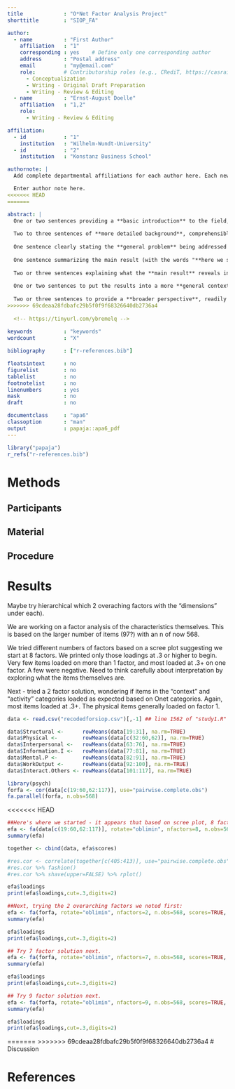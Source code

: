 ```yaml
---
title             : "O*Net Factor Analysis Project"
shorttitle        : "SIOP_FA"

author: 
  - name          : "First Author"
    affiliation   : "1"
    corresponding : yes    # Define only one corresponding author
    address       : "Postal address"
    email         : "my@email.com"
    role:         # Contributorship roles (e.g., CRediT, https://casrai.org/credit/)
      - Conceptualization
      - Writing - Original Draft Preparation
      - Writing - Review & Editing
  - name          : "Ernst-August Doelle"
    affiliation   : "1,2"
    role:
      - Writing - Review & Editing

affiliation:
  - id            : "1"
    institution   : "Wilhelm-Wundt-University"
  - id            : "2"
    institution   : "Konstanz Business School"

authornote: |
  Add complete departmental affiliations for each author here. Each new line herein must be indented, like this line.

  Enter author note here.
<<<<<<< HEAD
=======

abstract: |
  One or two sentences providing a **basic introduction** to the field,  comprehensible to a scientist in any discipline.
  
  Two to three sentences of **more detailed background**, comprehensible  to scientists in related disciplines.
  
  One sentence clearly stating the **general problem** being addressed by  this particular study.
  
  One sentence summarizing the main result (with the words "**here we show**" or their equivalent).
  
  Two or three sentences explaining what the **main result** reveals in direct comparison to what was thought to be the case previously, or how the  main result adds to previous knowledge.
  
  One or two sentences to put the results into a more **general context**.
  
  Two or three sentences to provide a **broader perspective**, readily comprehensible to a scientist in any discipline.
>>>>>>> 69cdeaa28fdbafc29b5f0f9f68326640db2736a4
  
  <!-- https://tinyurl.com/ybremelq -->
  
keywords          : "keywords"
wordcount         : "X"

bibliography      : ["r-references.bib"]

floatsintext      : no
figurelist        : no
tablelist         : no
footnotelist      : no
linenumbers       : yes
mask              : no
draft             : no

documentclass     : "apa6"
classoption       : "man"
output            : papaja::apa6_pdf
---
```


```r
library("papaja")
r_refs("r-references.bib")
```

# Methods

## Participants

## Material

## Procedure

# Results

Maybe try hierarchical which 2 overaching factors with the "dimensions" under each). 

We are working on a factor analysis of the characteristics themselves. This is based on the larger number of items (97?) with an n of now 568. 

We tried different numbers of factors based on a scree plot suggesting we start at 8 factors. We printed only those loadings at .3 or higher to begin. Very few items loaded on more than 1 factor, and most loaded at .3+ on one factor. A few were negative. Need to think carefully about interpretation by exploring what the items themselves are.

Next - tried a 2 factor solution, wondering if items in the "context" and "activity" categories loaded as expected based on Onet categories. Again, most items loaded at .3+. The physical items generally loaded on factor 1.

```r

data <- read.csv("recodedforsiop.csv")[,-1] ## line 1562 of "study1.R" script

data$Structural <-      rowMeans(data[19:31], na.rm=TRUE)
data$Physical <-        rowMeans(data[c(32:60,62)], na.rm=TRUE)
data$Interpersonal <-   rowMeans(data[63:76], na.rm=TRUE)
data$Information.I <-   rowMeans(data[77:81], na.rm=TRUE)
data$Mental.P <-        rowMeans(data[82:91], na.rm=TRUE)
data$WorkOutput <-      rowMeans(data[92:100], na.rm=TRUE)
data$Interact.Others <- rowMeans(data[101:117], na.rm=TRUE)

library(psych)
forfa <- cor(data[c(19:60,62:117)], use="pairwise.complete.obs")
fa.parallel(forfa, n.obs=568)
```

<<<<<<< HEAD
```r
##Here's where we started - it appears that based on scree plot, 8 factors might be appropriate.
efa <- fa(data[c(19:60,62:117)], rotate="oblimin", nfactors=8, n.obs=568, scores=TRUE, alpha=.1) ## changed to data so can get factor scores
summary(efa)

together <- cbind(data, efa$scores)

#res.cor <- correlate(together[c(405:413)], use="pairwise.complete.obs")
#res.cor %>% fashion()
#res.cor %>% shave(upper=FALSE) %>% rplot()

efa$loadings
print(efa$loadings,cut=.3,digits=2)
```

```r
##Next, trying the 2 overarching factors we noted first:
efa <- fa(forfa, rotate="oblimin", nfactors=2, n.obs=568, scores=TRUE, alpha=.1)
summary(efa)

efa$loadings
print(efa$loadings,cut=.3,digits=2)
```

```r
## Try 7 factor solution next. 
efa <- fa(forfa, rotate="oblimin", nfactors=7, n.obs=568, scores=TRUE, alpha=.1)
summary(efa)

efa$loadings
print(efa$loadings,cut=.3,digits=2)
```

```r
## Try 9 factor solution next. 
efa <- fa(forfa, rotate="oblimin", nfactors=9, n.obs=568, scores=TRUE, alpha=.1)
summary(efa)

efa$loadings
print(efa$loadings,cut=.3,digits=2)
```
=======
>>>>>>> 69cdeaa28fdbafc29b5f0f9f68326640db2736a4
# Discussion


\newpage

# References

\begingroup
\setlength{\parindent}{-0.5in}
\setlength{\leftskip}{0.5in}

<div id="refs" custom-style="Bibliography"></div>
\endgroup
